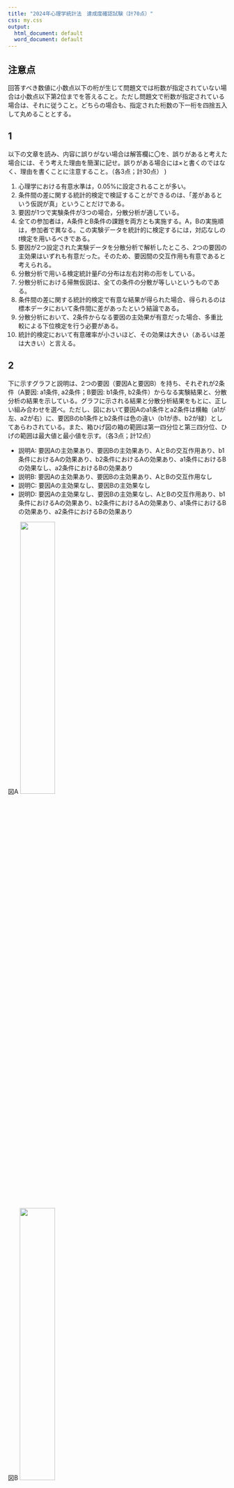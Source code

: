 ```yaml
---
title: "2024年心理学統計法　達成度確認試験（計70点）"
css: my.css
output:
  html_document: default
  word_document: default
---
```

## 注意点
回答すべき数値に小数点以下の桁が生じて問題文では桁数が指定されていない場合は小数点以下第2位までを答えること。ただし問題文で桁数が指定されている場合は、それに従うこと。どちらの場合も、指定された桁数の下一桁を四捨五入して丸めることとする。

## 1
以下の文章を読み、内容に誤りがない場合は解答欄に〇を、誤りがあると考えた場合には、そう考えた理由を簡潔に記せ。誤りがある場合には×と書くのではなく、理由を書くことに注意すること。（各3点；計30点）
)

1. 心理学における有意水準は，0.05%に設定されることが多い。
2. 条件間の差に関する統計的検定で検証することができるのは、「差があるという仮説が真」ということだけである。
3. 要因が1つで実験条件が3つの場合，分散分析が適している。
4. 全ての参加者は，A条件とB条件の課題を両方とも実施する。A，Bの実施順は，参加者で異なる。この実験データを統計的に検定するには，対応なしの$t$検定を用いるべきである。
5. 要因が2つ設定された実験データを分散分析で解析したところ、2つの要因の主効果はいずれも有意だった。そのため、要因間の交互作用も有意であると考えられる。
6. 分散分析で用いる検定統計量$F$の分布は左右対称の形をしている。
7. 分散分析における帰無仮説は、全ての条件の分散が等しいというものである。
8. 条件間の差に関する統計的検定で有意な結果が得られた場合、得られるのは標本データにおいて条件間に差があったという結論である。
9. 分散分析において、2条件からなる要因の主効果が有意だった場合、多重比較による下位検定を行う必要がある。
10. 統計的検定において有意確率が小さいほど、その効果は大きい（あるいは差は大きい）と言える。

## 2
下に示すグラフと説明は、2つの要因（要因Aと要因B）を持ち、それぞれが2条件（A要因: a1条件, a2条件；B要因: b1条件, b2条件）からなる実験結果と、分散分析の結果を示している。グラフに示される結果と分散分析結果をもとに、正しい組み合わせを選べ。ただし、図において要因Aのa1条件とa2条件は横軸（a1が左、a2が右）に、要因Bのb1条件とb2条件は色の違い（b1が赤、b2が緑）としてあらわされている。また、箱ひげ図の箱の範囲は第一四分位と第三四分位、ひげの範囲は最大値と最小値を示す。（各3点；計12点）

- 説明A: 要因Aの主効果あり、要因Bの主効果あり、AとBの交互作用あり、b1条件におけるAの効果あり、b2条件におけるAの効果あり、a1条件におけるBの効果なし、a2条件におけるBの効果あり
- 説明B: 要因Aの主効果あり、要因Bの主効果あり、AとBの交互作用なし
- 説明C: 要因Aの主効果なし、要因Bの主効果なし
- 説明D: 要因Aの主効果なし、要因Bの主効果なし、AとBの交互作用あり、b1条件におけるAの効果あり、b2条件におけるAの効果あり、a1条件におけるBの効果あり、a2条件におけるBの効果あり

図A
![](./q2figA.png){width=40%}

図B
![](./q2figB.png){width=40%}

図C
![](./q2figC.png){width=40%}


図D
![](./q2figD.png){width=40%}

## 3
eシラバスからQ3data.csvをダウンロードし、条件d1と条件d2の間に得点（value）の差があるかどうかを$t$検定によって判断し、問いに答えよ。ただし、データ収集および母集団については以下の記述を参考にすること

- d1とd2のデータは異なる参加者群から得られており、データ数も異なる
- d1とd2の母集団の分散が等しいという仮定はおけないものとする

1. $t$値、自由度、有意確率をそれぞれ記せ。（各3点；計9点）
2. $t$検定の結果からどういう判断を行うべきか、記せ。（5点）

## 4
eシラバスからダウンロードできるQ4data.csvは、2要因それぞれ2水準（A要因の条件a1, a2; B要因の条件b1, b2）で実施された実験データである。適切な方法で分散分析を実施し、問いに答えよ。ただし、データ収集については以下の記述を参考にすること。

- 全ての条件は全て同じ参加者によって実施されている（1つの参加者群が全ての条件を実施している）

1. 分散分析を実施した結果として分かったことを全て記せ。下位検定を実施したことで分かったことも含めて記述すること。効果が認められた場合には、効果の方向（どちらの条件の方が値が大きいのか）も含めて示すべきであることに気をつけること。（14点）

